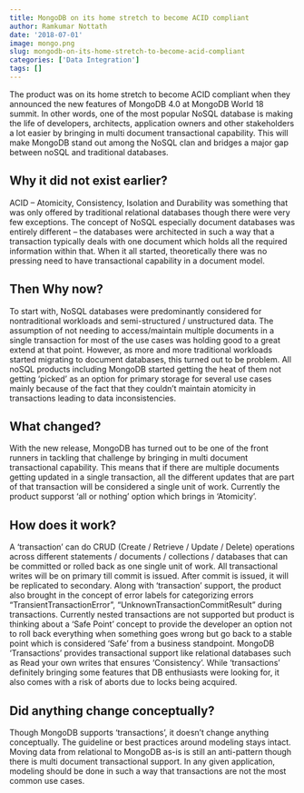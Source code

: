 ```yaml
---
title: MongoDB on its home stretch to become ACID compliant
author: Ramkumar Nottath
date: '2018-07-01'
image: mongo.png
slug: mongodb-on-its-home-stretch-to-become-acid-compliant
categories: ['Data Integration']
tags: []
---
```

The product was on its home stretch to become ACID compliant when they announced the new features of MongoDB 4.0 at MongoDB World 18 summit. In other words, one of the most popular NoSQL database is making the life of developers, architects, application owners and other stakeholders a lot easier by bringing in multi document transactional capability. This will make MongoDB stand out among the NoSQL clan and bridges a major gap between noSQL and traditional databases.
 
## Why it did not exist earlier? 

ACID – Atomicity, Consistency, Isolation and Durability was something that was only offered by traditional relational databases though there were very few exceptions. The concept of NoSQL especially document databases was entirely different – the databases were architected in such a way that a transaction typically deals with one document which holds all the required information within that. When it all started, theoretically there was no pressing need to have transactional capability in a document model.
 
## Then Why now?

To start with, NoSQL databases were predominantly considered for nontraditional workloads and semi-structured / unstructured data. The assumption of not needing to access/maintain multiple documents in a single transaction for most of the use cases was holding good to a great extend at that point. However, as more and more traditional workloads started migrating to document databases, this turned out to be problem. All noSQL products including MongoDB started getting the heat of them not getting ‘picked’ as an option for primary storage for several use cases mainly because of the fact that they couldn’t maintain atomicity in transactions leading to data inconsistencies.
 
## What changed? 

With the new release, MongoDB has turned out to be one of the front runners in tackling that challenge by bringing in multi document transactional capability.  This means that if there are multiple documents getting updated in a single transaction, all the different updates that are part of that transaction will be considered a single unit of work. Currently the product supporst ‘all or nothing’ option which brings in ‘Atomicity’.
 
## How does it work? 

A ‘transaction’ can do CRUD (Create / Retrieve / Update / Delete) operations across different statements / documents / collections / databases that can be committed or rolled back as one single unit of work. All transactional writes will be on primary till commit is issued. After commit is issued, it will be replicated to secondary. Along with ‘transaction’ support, the product also brought in the concept of error labels for categorizing errors "TransientTransactionError", "UnknownTransactionCommitResult" during transactions. Currently nested transactions are not supported but product is thinking about a 'Safe Point' concept to provide the developer an option not to roll back everything when something goes wrong but go back to a stable point which is considered ‘Safe’ from a business standpoint. MongoDB ‘Transactions’ provides transactional support like relational databases such as Read your own writes that ensures ‘Consistency’. While ‘transactions’ definitely bringing some features that DB enthusiasts were looking for, it also comes with a risk of aborts due to locks being acquired.
 
## Did anything change conceptually? 

Though MongoDB supports 'transactions', it doesn’t change anything conceptually. The guideline or best practices around modeling stays intact. Moving data from relational to MongoDB as-is is still an anti-pattern though there is multi document transactional support. In any given application, modeling should be done in such a way that transactions are not the most common use cases.
